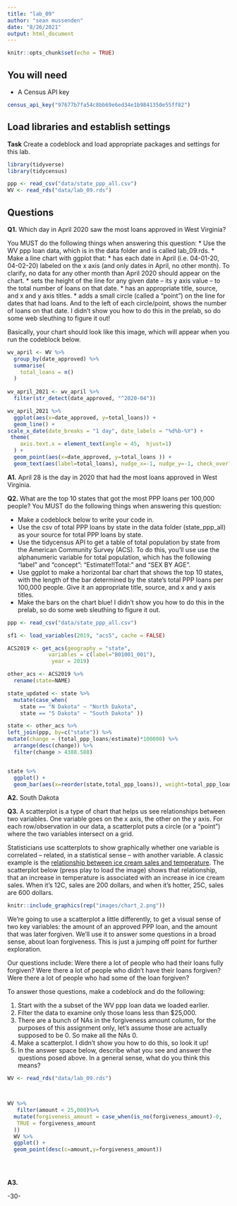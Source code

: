```yaml
---
title: "lab_09"
author: "sean mussenden"
date: "8/26/2021"
output: html_document
---
```


```r
knitr::opts_chunk$set(echo = TRUE)
```

## You will need

* A Census API key

```r
census_api_key("97677b7fa54c8bb69e6ed34e1b9841350e55ff82")
```

## Load libraries and establish settings

**Task** Create a codeblock and load appropriate packages and settings for this lab.

```r
library(tidyverse)
library(tidycensus)

ppp <- read_csv("data/state_ppp_all.csv")
WV <- read_rds("data/lab_09.rds")

```

## Questions

**Q1.** Which day in April 2020 saw the most loans approved in West Virginia? 

You MUST do the following things when answering this question:
* Use the WV ppp loan data, which is in the data folder and is called lab_09.rds.
* Make a line chart with ggplot that:
  * has each date in April (i.e. 04-01-20, 04-02-20) labeled on the x axis (and only dates in April, no other month). To clarify, no data for any other month than April 2020 should appear on the chart. 
  * sets the height of the line for any given date -- its y axis value -- to the total number of loans on that date.
  * has an appropriate title, source, and x and y axis titles. 
  * adds a small circle (called a "point") on the line for dates that had loans. And to the left of each circle/point, shows the number of loans on that date.  I didn't show you how to do this in the prelab, so do some web sleuthing to figure it out! 

Basically, your chart should look like this image, which will appear when you run the codeblock below. 

```r
wv_april <- WV %>%
  group_by(date_approved) %>%
  summarise(
    total_loans = n()
  ) 
    
wv_april_2021 <- wv_april %>%
  filter(str_detect(date_approved, "^2020-04"))

wv_april_2021 %>%
  ggplot(aes(x=date_approved, y=total_loans)) + 
  geom_line() +
scale_x_date(date_breaks = "1 day", date_labels = "%d%b-%Y") +
 theme(
    axis.text.x = element_text(angle = 45,  hjust=1)
  ) +
  geom_point(aes(x=date_approved, y=total_loans )) +
  geom_text(aes(label=total_loans), nudge_x=-1, nudge_y=-1, check_overlap = T)

```
**A1.** April 28 is the day in 2020 that had the most loans approved in West Virginia.

**Q2.** What are the top 10 states that got the most PPP loans per 100,000 people? You MUST do the following things when answering this question:

* Make a codeblock below to write your code in.
* Use the csv of total PPP loans by state in the data folder (state_ppp_all) as your source for total PPP loans by state.  
* Use the tidycensus API to get a table of total population by state from the American Community Survey (ACS). To do this, you'll use use the alphanumeric variable for total population, which has the following "label" and "concept": "Estimate!!Total:" and "SEX BY AGE".  
* Use ggplot to make a horizontal bar chart that shows the top 10 states, with the length of the bar determined by the state's total PPP loans per 100,000 people. Give it an appropriate title, source, and x and y axis titles. 
* Make the bars on the chart blue! I didn't show you how to do this in the prelab, so do some web sleuthing to figure it out.

```r
ppp <- read_csv("data/state_ppp_all.csv")

sf1 <- load_variables(2019, "acs5", cache = FALSE)

ACS2019 <- get_acs(geography = "state",
             variables = c(label="B01001_001"),
              year = 2019)

other_acs <- ACS2019 %>%
  rename(state=NAME)

state_updated <- state %>%
  mutate(case_when(
    state == "N Dakota" ~ "North Dakota",
    state == "S Dakota" ~ "South Dakota" ))

state <- other_acs %>%
left_join(ppp, by=c("state")) %>%
mutate(change = (total_ppp_loans/estimate)*100000) %>%
  arrange(desc(change)) %>%
  filter(change > 4388.588)


state %>%
  ggplot() +
  geom_bar(aes(x=reorder(state,total_ppp_loans)), weight=total_ppp_loans, fill="#0099f")

```



**A2.** South Dakota

**Q3.**  A scatterplot is a type of chart that helps us see relationships between two variables. One variable goes on the x axis, the other on the y axis.  For each row/observation in our data, a scatterplot puts a circle (or a "point") where the two variables intersect on a grid. 

Statisticians use scatterplots to show graphically whether one variable is correlated -- related, in a statistical sense -- with another variable.  A classic example is the [relationship between ice cream sales and temperature](https://www.mathsisfun.com/data/scatter-xy-plots.html).  The scatterplot below (press play to load the image) shows that relationship, that an increase in temperature is associated with an increase in ice cream sales. When it's 12C, sales are 200 dollars, and when it's hotter, 25C, sales are 600 dollars.

```r
knitr::include_graphics(rep("images/chart_2.png"))
```

We're going to use a scatterplot a little differently, to get a visual sense of two key variables: the amount of an approved PPP loan, and the amount that was later forgiven. We'll use it to answer some questions in a broad sense, about loan forgiveness.  This is just a jumping off point for further exploration. 

Our questions include: Were there a lot of people who had their loans fully forgiven?  Were there a lot of people who didn't have their loans forgiven? Were there a lot of people who had some of the loan forgiven? 

To answer those questions, make a codeblock and do the following:

1. Start with the a subset of the WV ppp loan data we loaded earlier.
2. Filter the data to examine only those loans less than $25,000.
3. There are a bunch of NAs in the forgiveness amount column, for the purposes of this assignment only, let's assume those are actually supposed to be 0. So make all the NAs 0. 
4. Make a scatterplot. I didn't show you how to do this, so look it up! 
5. In the answer space below, describe what you see and answer the questions posed above.  In a general sense, what do you think this means?  
```r

WV <- read_rds("data/lab_09.rds")



WV %>%
   filter(amount < 25,000)%>%
  mutate(forgiveness_amount = case_when(is_no(forgiveness_amount)-0, 
   TRUE = forgiveness_amount
  ))
  WV %>%
  ggplot() + 
  geom_point(desc(c=amount,y=forgiveness_amount))
 

    

```

**A3.**  


-30-
